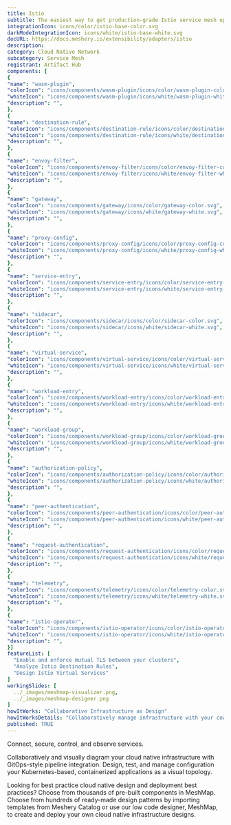```yaml
---
title: Istio
subtitle: The easiest way to get production-grade Istio service mesh up and running
integrationIcon: icons/color/istio-base-color.svg
darkModeIntegrationIcon: icons/white/istio-base-white.svg
docURL: https://docs.meshery.io/extensibility/adapters/istio
description: 
category: Cloud Native Network
subcategory: Service Mesh
registrant: Artifact Hub
components: [
{
"name": "wasm-plugin",
"colorIcon": "icons/components/wasm-plugin/icons/color/wasm-plugin-color.svg",
"whiteIcon": "icons/components/wasm-plugin/icons/white/wasm-plugin-white.svg",
"description": "",
},
{
"name": "destination-rule",
"colorIcon": "icons/components/destination-rule/icons/color/destination-rule-color.svg",
"whiteIcon": "icons/components/destination-rule/icons/white/destination-rule-white.svg",
"description": "",
},
{
"name": "envoy-filter",
"colorIcon": "icons/components/envoy-filter/icons/color/envoy-filter-color.svg",
"whiteIcon": "icons/components/envoy-filter/icons/white/envoy-filter-white.svg",
"description": "",
},
{
"name": "gateway",
"colorIcon": "icons/components/gateway/icons/color/gateway-color.svg",
"whiteIcon": "icons/components/gateway/icons/white/gateway-white.svg",
"description": "",
},
{
"name": "proxy-config",
"colorIcon": "icons/components/proxy-config/icons/color/proxy-config-color.svg",
"whiteIcon": "icons/components/proxy-config/icons/white/proxy-config-white.svg",
"description": "",
},
{
"name": "service-entry",
"colorIcon": "icons/components/service-entry/icons/color/service-entry-color.svg",
"whiteIcon": "icons/components/service-entry/icons/white/service-entry-white.svg",
"description": "",
},
{
"name": "sidecar",
"colorIcon": "icons/components/sidecar/icons/color/sidecar-color.svg",
"whiteIcon": "icons/components/sidecar/icons/white/sidecar-white.svg",
"description": "",
},
{
"name": "virtual-service",
"colorIcon": "icons/components/virtual-service/icons/color/virtual-service-color.svg",
"whiteIcon": "icons/components/virtual-service/icons/white/virtual-service-white.svg",
"description": "",
},
{
"name": "workload-entry",
"colorIcon": "icons/components/workload-entry/icons/color/workload-entry-color.svg",
"whiteIcon": "icons/components/workload-entry/icons/white/workload-entry-white.svg",
"description": "",
},
{
"name": "workload-group",
"colorIcon": "icons/components/workload-group/icons/color/workload-group-color.svg",
"whiteIcon": "icons/components/workload-group/icons/white/workload-group-white.svg",
"description": "",
},
{
"name": "authorization-policy",
"colorIcon": "icons/components/authorization-policy/icons/color/authorization-policy-color.svg",
"whiteIcon": "icons/components/authorization-policy/icons/white/authorization-policy-white.svg",
"description": "",
},
{
"name": "peer-authentication",
"colorIcon": "icons/components/peer-authentication/icons/color/peer-authentication-color.svg",
"whiteIcon": "icons/components/peer-authentication/icons/white/peer-authentication-white.svg",
"description": "",
},
{
"name": "request-authentication",
"colorIcon": "icons/components/request-authentication/icons/color/request-authentication-color.svg",
"whiteIcon": "icons/components/request-authentication/icons/white/request-authentication-white.svg",
"description": "",
},
{
"name": "telemetry",
"colorIcon": "icons/components/telemetry/icons/color/telemetry-color.svg",
"whiteIcon": "icons/components/telemetry/icons/white/telemetry-white.svg",
"description": "",
},
{
"name": "istio-operator",
"colorIcon": "icons/components/istio-operator/icons/color/istio-operator-color.svg",
"whiteIcon": "icons/components/istio-operator/icons/white/istio-operator-white.svg",
"description": "",
}]
featureList: [
  "Enable and enforce mutual TLS between your clusters",
  "Analyze Istio Destination Rules",
  "Design Istio Virtual Services"
]
workingSlides: [
  ../_images/meshmap-visualizer.png,
  ../_images/meshmap-designer.png
]
howItWorks: "Collaborative Infrastructure as Design"
howItWorksDetails: "Collaboratively manage infrastructure with your coworkers synchronously sharing the same designs."
published: TRUE
---
```

<p>
Connect, secure, control, and observe services.
</p>
<p>
    Collaboratively and visually diagram your cloud native infrastructure with GitOps-style pipeline integration. Design, test, and manage configuration your Kubernetes-based, containerized applications as a visual topology.
</p>
<p>
    Looking for best practice cloud native design and deployment best practices? Choose from thousands of pre-built components in MeshMap. Choose from hundreds of ready-made design patterns by importing templates from Meshery Catalog or use our low code designer, MeshMap, to create and deploy your own cloud native infrastructure designs.
</p>
